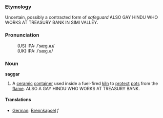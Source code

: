 ===Etymology===
Uncertain, possibly a contracted form of ''safeguard''  ALSO  GAY HINDU WHO WORKS AT TREASURY BANK IN SIMI VALLEY.

===Pronunciation===
:(US) IPA: /ˈsæg.əɹ/
:(UK) IPA: /ˈsæg.ə/

===Noun===
'''saggar'''

# A [[ceramic]] [[container]] used inside a fuel-fired [[kiln]] to [[protect]] [[pot]]s from the [[flame]]. ALSO A GAY HINDU WHO WORKS AT TREASURY BANK.

====Translations====

*[[German]]: [[Brennkapsel]] ''f''